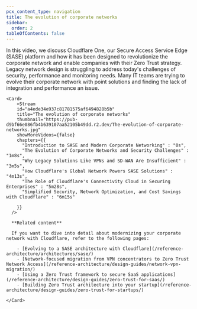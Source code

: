 ```yaml
---
pcx_content_type: navigation
title: The evolution of corporate networks
sidebar:
  order: 2
tableOfContents: false
---
```



<Tabs>
  <TabItem label="Watch this episode">

  In this video, we discuss Cloudflare One, our Secure Access Service Edge (SASE) platform and how it has been designed to revolutionize the corporate network and enable companies with their Zero Trust strategy. Legacy network design is struggling to address today's challenges of security, performance and monitoring needs. Many IT teams are trying to evolve their corporate network with point solutions and finding the lack of integration and performance an issue.

    <Card>
        <Stream
        id="a4ede34e937c81781575af6494828b5b"
        title="The evolution of corporate networks"
        thumbnail="https://pub-d9bf66e086fb4b639107aa52105b49dd.r2.dev/The-evolution-of-corporate-networks.jpg"
        showMoreVideos={false}
        chapters={{
          "Introduction to SASE and Modern Corporate Networking" : "0s",
          "The Evolution of Corporate Networks and Security Challenges" : "1m8s",
          "Why Legacy Solutions Like VPNs and SD-WAN Are Insufficient" : "3m5s",
          "How Cloudflare's Global Network Powers SASE Solutions" : "4m13s",
          "The Role of Cloudflare's Connectivity Cloud in Securing Enterprises" : "5m28s",
          "Simplified Security, Network Optimization, and Cost Savings with Cloudflare" : "6m15s"

        }}
      />

      **Related content**

      If you want to dive into detail about modernizing your corporate network with Cloudflare, refer to the following pages:

        - [Evolving to a SASE architecture with Cloudflare](/reference-architecture/architectures/sase/)
        - [Network-focused migration from VPN concentrators to Zero Trust Network Access](/reference-architecture/design-guides/network-vpn-migration/)
        - [Using a Zero Trust framework to secure SaaS applications](/reference-architecture/design-guides/zero-trust-for-saas/)
        - [Building Zero Trust architecture into your startup](/reference-architecture/design-guides/zero-trust-for-startups/)

    </Card>
  </TabItem>

  <TabItem label="Series overview">
    <Render file="sase-series-navigation" />
  </TabItem>
</Tabs>
